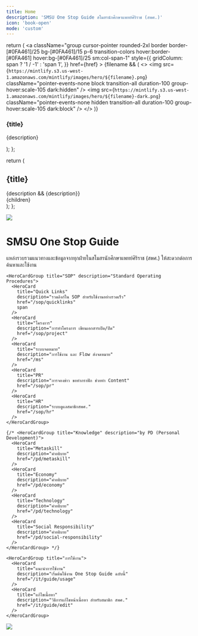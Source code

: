 ```yaml
---
title: Home
description: 'SMSU One Stop Guide สโมสรนักศึกษาแพทย์ศิริราช (สพศ.)'
icon: 'book-open'
mode: 'custom'
---
```


  return (
    <a
      className="group cursor-pointer rounded-2xl border border-[#0FA461]/25 bg-[#0FA461]/15 p-6 transition-colors hover:border-[#0FA461] hover:bg-[#0FA461]/25 sm:col-span-1"
      style={{
        gridColumn: span ? '1 / -1' : 'span 1',
      }}
      href={href}
    >
      {filename && (
        <>
          <img
            src={`https://mintlify.s3.us-west-1.amazonaws.com/mintlify/images/hero/${filename}.png`}
            className="pointer-events-none block transition-all duration-100 group-hover:scale-105 dark:hidden"
          />
          <img
            src={`https://mintlify.s3.us-west-1.amazonaws.com/mintlify/images/hero/${filename}-dark.png`}
            className="pointer-events-none hidden transition-all duration-100 group-hover:scale-105 dark:block"
          />
        </>
      )}
      <h3 className="font-medium text-gray-900 dark:text-zinc-50">{title}</h3>
      <p className="mt-1.5 group-hover:text-[#0FA461]">{description}</p>
    </a>
  );
};

  return (
    <div className="flex flex-col">
      <h2 className="text-2xl font-semibold text-gray-900 dark:text-zinc-50">{title}</h2>
      {description && <span className="mt-1 text-gray-500 dark:text-zinc-500">{description}</span>}
      <div className="mt-6 grid grid-cols-1 gap-6 sm:grid-cols-2">{children}</div>
    </div>
  );
};

<div className="relative">
  <div className="absolute top-0 left-0 right-0 -z-10">
    <img
      src="/images/hero/header-bg.webp"
      className="w-full block pointer-events-none opacity-50 dark:opacity-30"
    />
  </div>

  <div className="px-4 pt-16 sm:pt-20 max-w-3xl mx-auto">
    <h1 className="text-4xl font-semibold text-center text-gray-900 dark:text-zinc-50 tracking-tight">
      SMSU One Stop Guide
    </h1>

<p className="mx-auto mt-4 max-w-xl px-4 text-center text-lg text-gray-500 dark:text-zinc-500">
  แหล่งรวบรวมแนวทางและข้อมูลจากทุกฝ่ายในสโมสรนักศึกษาแพทย์ศิริราช (สพศ.)
  ให้สะดวกต่อการค้นหาและใช้งาน
</p>

  <div className="px-6 lg:px-0 mt-12 lg:mt-16 flex flex-col gap-10">

    <HeroCardGroup title="SOP" description="Standard Operating Procedures">
      <HeroCard
        title="Quick Links"
        description="รวมลิงก์ใน SOP สำหรับใช้งานอย่างรวดเร็ว"
        href="/sop/quicklinks"
        span
      />
      <HeroCard
        title="โครงการ"
        description="การทำโครงการ เขียนเอกสารเปิด/ปิด"
        href="/sop/project"
      />
      <HeroCard
        title="ระบบจดหมาย"
        description="การใช้งาน และ Flow ส่งจดหมาย"
        href="/ms"
      />
      <HeroCard
        title="PR"
        description="การจองข่าว ขอทำกราฟิก ช่วยทำ Content"
        href="/sop/pr"
      />
      <HeroCard
        title="HR"
        description="ระบบดูแลสมาชิกสพศ."
        href="/sop/hr"
      />
    </HeroCardGroup>

    {/* <HeroCardGroup title="Knowledge" description="by PD (Personal Development)">
      <HeroCard
        title="Metaskill"
        description="คำอธิบาย"
        href="/pd/metaskill"
      />
      <HeroCard
        title="Economy"
        description="คำอธิบาย"
        href="/pd/economy"
      />
      <HeroCard
        title="Technology"
        description="คำอธิบาย"
        href="/pd/technology"
      />
      <HeroCard
        title="Social Responsibility"
        description="คำอธิบาย"
        href="/pd/social-responsibility"
      />
    </HeroCardGroup> */}

    <HeroCardGroup title="การใช้งาน">
      <HeroCard
        title="แนะนำการใช้งาน"
        description="เริ่มต้นใช้งาน One Stop Guide ฉบับนี้"
        href="/it/guide/usage"
      />
      <HeroCard
        title="แก้ไขเนื้อหา"
        description="วิธีการแก้ไขหน้าเนื้อหา สำหรับสมาชิก สพศ."
        href="/it/guide/edit"
      />
    </HeroCardGroup>

  </div>

</div>

<img
  src="/images/hero/footer-bg.webp"
  className="pointer-events-none block w-full opacity-50 dark:opacity-30"
/>

</div>
